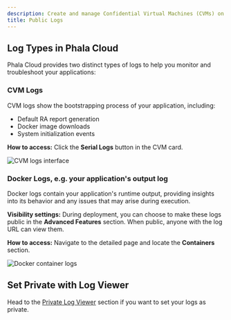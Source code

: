```yaml
---
description: Create and manage Confidential Virtual Machines (CVMs) on Phala Cloud.
title: Public Logs
---
```



## Log Types in Phala Cloud

Phala Cloud provides two distinct types of logs to help you monitor and troubleshoot your applications:

### CVM Logs

CVM logs show the bootstrapping process of your application, including:

* Default RA report generation
* Docker image downloads
* System initialization events

**How to access:** Click the **Serial Logs** button in the CVM card.

<Frame caption="CVM logs showing system initialization details">
    <img src="/images/cloud-cvm-log.png" alt="CVM logs interface" />

</Frame>

### Docker Logs, e.g. your application's output log

Docker logs contain your application's runtime output, providing insights into its behavior and any issues that may arise during execution.

**Visibility settings:** During deployment, you can choose to make these logs public in the **Advanced Features** section. When public, anyone with the log URL can view them.

**How to access:** Navigate to the detailed page and locate the **Containers** section.

<Frame caption="Container logs showing application output">
    <img src="/images/cloud-container-log.png" alt="Docker container logs" />

</Frame>

## Set Private with Log Viewer

Head to the [Private Log Viewer](/phala-cloud/monitoring/private-log-viewer) section if you want to set your logs as private.
